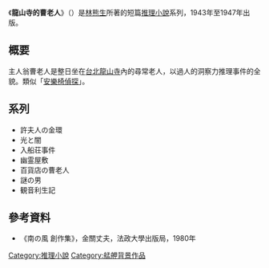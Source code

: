 《'''龍山寺的曹老人'''》（{{lang|ja|龍山寺の曹老人}}）是[[金關丈夫|林熊生]]所著的短篇[[推理小說|推理小說]]系列，1943年至1947年出版。

==概要==
主人翁曹老人是整日坐在[[台北|台北]][[艋舺龍山寺|龍山寺]]內的尋常老人，以過人的洞察力推理事件的全貌。類似「[[安樂椅偵探|安樂椅偵探]]」。

==系列==
*許夫人の金環
*光と闇
*入船荘事件
*幽霊屋敷
*百貨店の曹老人
*謎の男
*観音利生記

==參考資料==
*《南の風 創作集》，金關丈夫，法政大學出版局，1980年

[[Category:推理小說|Category:推理小說]]
[[Category:艋舺背景作品|Category:艋舺背景作品]]